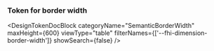 
<Meta title="Design Tokens/Border width" />

### Token for border width

<DesignTokenDocBlock
  categoryName="SemanticBorderWidth"
  maxHeight={600}
  viewType="table"
  filterNames={['--fhi-dimension-border-width']}
  showSearch={false}
/>
